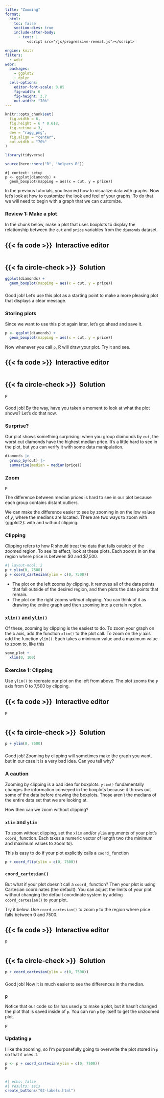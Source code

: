 ```yaml
---
title: "Zooming"
format:
  html: 
    toc: false
    section-divs: true
    include-after-body: 
      - text: |
          <script src="/js/progressive-reveal.js"></script>

engine: knitr
filters:
  - webr
webr:
  packages:
    - ggplot2
    - dplyr
  cell-options:
    editor-font-scale: 0.85
    fig-width: 6
    fig-height: 3.7
    out-width: "70%"
---
```


```r
knitr::opts_chunk$set(
  fig.width = 6,
  fig.height = 6 * 0.618,
  fig.retina = 3,
  dev = "ragg_png",
  fig.align = "center",
  out.width = "70%"
)

library(tidyverse)

source(here::here("R", "helpers.R"))
```

```webr-r
#| context: setup
p <- ggplot(diamonds) +
  geom_boxplot(mapping = aes(x = cut, y = price))
```

In the previous tutorials, you learned how to visualize data with graphs. Now let's look at how to customize the look and feel of your graphs. To do that we will need to begin with a graph that we can customize.

### Review 1: Make a plot

In the chunk below, make a plot that uses boxplots to display the relationship between the `cut` and `price` variables from the `diamonds` dataset.

::: {.panel-tabset}
## {{< fa code >}}&ensp;Interactive editor

```webr-r



```

## {{< fa circle-check >}}&ensp;Solution

```r
ggplot(diamonds) +
  geom_boxplot(mapping = aes(x = cut, y = price))
```

:::

###

Good job! Let's use this plot as a starting point to make a more pleasing plot that displays a clear message.

### Storing plots

Since we want to use this plot again later, let's go ahead and save it.

```r
p <- ggplot(diamonds) +
  geom_boxplot(mapping = aes(x = cut, y = price))
```

Now whenever you call `p`, R will draw your plot. Try it and see.

::: {.panel-tabset}
## {{< fa code >}}&ensp;Interactive editor

```webr-r



```

## {{< fa circle-check >}}&ensp;Solution

```r
p
```

:::

###

Good job! By the way, have you taken a moment to look at what the plot shows? Let's do that now.

### Surprise?

Our plot shows something surprising: when you group diamonds by `cut`, the worst cut diamonds have the highest median price. It's a little hard to see in the plot, but you can verify it with some data manipulation.

```r
diamonds |> 
  group_by(cut) |> 
  summarise(median = median(price))
```

### Zoom

```r
p
```

The difference between median prices is hard to see in our plot because each group contains distant outliers. 

We can make the difference easier to see by zooming in on the low values of $y$, where the medians are located. There are two ways to zoom with {ggplot2}: with and without clipping.

### Clipping

Clipping refers to how R should treat the data that falls outside of the zoomed region. To see its effect, look at these plots. Each zooms in on the region where price is between \$0 and \$7,500. 

```r
#| layout-ncol: 2
p + ylim(0, 7500)
p + coord_cartesian(ylim = c(0, 7500))
```

* The plot on the left zooms _by_ clipping. It removes all of the data points that fall outside of the desired region, and then plots the data points that remain.
* The plot on the right zooms _without_ clipping. You can think of it as drawing the entire graph and then zooming into a certain region. 

### `xlim()` and `ylim()`

Of these, zooming by clipping is the easiest to do. To zoom your graph on the $x$ axis, add the function `xlim()` to the plot call. To zoom on the $y$ axis add the function `ylim()`. Each takes a minimum value and a maximum value to zoom to, like this

```r
some_plot +
  xlim(0, 100)
```

### Exercise 1: Clipping

Use `ylim()` to recreate our plot on the left from above. The plot zooms the $y$ axis from 0 to 7,500 by clipping.

::: {.panel-tabset}
## {{< fa code >}}&ensp;Interactive editor

```webr-r
p


```

## {{< fa circle-check >}}&ensp;Solution

```r
p + ylim(0, 7500)
```

:::

###

Good job! Zooming by clipping will sometimes make the graph you want, but in our case it is a very bad idea. Can you tell why?


### A caution

Zooming by clipping is a bad idea for boxplots. `ylim()` fundamentally changes the information conveyed in the boxplots because it throws out some of the data before drawing the boxplots. Those aren't the medians of the entire data set that we are looking at.

How then can we zoom without clipping?

### `xlim` and `ylim`

To zoom without clipping, set the `xlim` and/or `ylim` arguments of your plot's `coord_` function. Each takes a numeric vector of length two (the minimum and maximum values to zoom to).

This is easy to do if your plot explicitly calls a `coord_` function

```r
p + coord_flip(ylim = c(0, 7500))
```

### `coord_cartesian()`

But what if your plot doesn't call a `coord_` function? Then your plot is using Cartesian coordinates (the default). You can adjust the limits of your plot without changing the default coordinate system by adding `coord_cartesian()` to your plot.

Try it below. Use `coord_cartesian()` to zoom `p` to the region where price falls between 0 and 7500.

::: {.panel-tabset}
## {{< fa code >}}&ensp;Interactive editor

```webr-r
p


```

## {{< fa circle-check >}}&ensp;Solution

```r
p + coord_cartesian(ylim = c(0, 7500))
```

:::

###

Good job! Now it is much easier to see the differences in the median.


### `p`

Notice that our code so far has used `p` to make a plot, but it hasn't changed the plot that is saved inside of `p`. You can run `p` by itself to get the unzoomed plot.

```r
p
```

### Updating `p`

I like the zooming, so I'm purposefully going to overwrite the plot stored in `p` so that it uses it.

```r
p <- p + coord_cartesian(ylim = c(0, 7500))
p
```


##

```r
#| echo: false
#| results: asis
create_buttons("02-labels.html")
```
